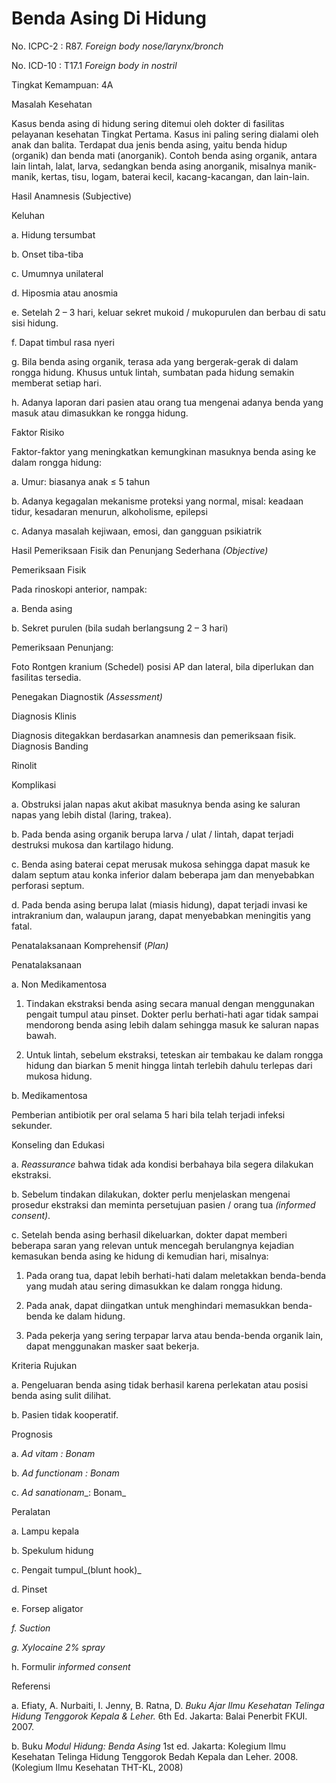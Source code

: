 # Benda Asing Di Hidung

No. ICPC-2 : R87. _Foreign body nose/larynx/bronch_

No. ICD-10 : T17.1 _Foreign body in nostril_

Tingkat Kemampuan: 4A

Masalah Kesehatan

Kasus benda asing di hidung sering ditemui oleh dokter di fasilitas pelayanan kesehatan Tingkat Pertama. Kasus ini paling sering dialami oleh anak dan balita. Terdapat dua jenis benda asing, yaitu benda hidup (organik) dan benda mati (anorganik). Contoh benda asing organik, antara lain lintah, lalat, larva, sedangkan benda asing anorganik, misalnya manik-manik, kertas, tisu, logam, baterai kecil, kacang-kacangan, dan lain-lain.

Hasil Anamnesis (Subjective)

Keluhan

a. Hidung tersumbat

b. Onset tiba-tiba

c. Umumnya unilateral

d. Hiposmia atau anosmia

e. Setelah 2 – 3 hari, keluar sekret mukoid / mukopurulen dan berbau di satu sisi hidung.

f. Dapat timbul rasa nyeri

g. Bila benda asing organik, terasa ada yang bergerak-gerak di dalam rongga hidung. Khusus untuk lintah, sumbatan pada hidung semakin memberat setiap hari.

h. Adanya laporan dari pasien atau orang tua mengenai adanya benda yang masuk atau dimasukkan ke rongga hidung.

Faktor Risiko

Faktor-faktor yang meningkatkan kemungkinan masuknya benda asing ke dalam rongga hidung:

a. Umur: biasanya anak ≤ 5 tahun

b. Adanya kegagalan mekanisme proteksi yang normal, misal: keadaan tidur, kesadaran menurun, alkoholisme, epilepsi

c. Adanya masalah kejiwaan, emosi, dan gangguan psikiatrik

 

Hasil Pemeriksaan Fisik dan Penunjang Sederhana _(Objective)_

Pemeriksaan Fisik

Pada rinoskopi anterior, nampak:

a. Benda asing

b. Sekret purulen (bila sudah berlangsung 2 – 3 hari)

Pemeriksaan Penunjang:

Foto Rontgen kranium (Schedel) posisi AP dan lateral, bila diperlukan dan fasilitas tersedia.

Penegakan Diagnostik _(Assessment)_

Diagnosis Klinis

Diagnosis ditegakkan berdasarkan anamnesis dan pemeriksaan fisik. Diagnosis Banding

Rinolit

Komplikasi

a. Obstruksi jalan napas akut akibat masuknya benda asing ke saluran napas yang lebih distal (laring, trakea).

b. Pada benda asing organik berupa larva / ulat / lintah, dapat terjadi destruksi mukosa dan kartilago hidung.

c. Benda asing baterai cepat merusak mukosa sehingga dapat masuk ke dalam septum atau konka inferior dalam beberapa jam dan menyebabkan perforasi septum.

d. Pada benda asing berupa lalat (miasis hidung), dapat terjadi invasi ke intrakranium dan, walaupun jarang, dapat menyebabkan meningitis yang fatal.

Penatalaksanaan Komprehensif (_Plan)_

Penatalaksanaan

a. Non Medikamentosa

1) Tindakan ekstraksi benda asing secara manual dengan menggunakan pengait tumpul atau pinset. Dokter perlu berhati-hati agar tidak sampai mendorong benda asing lebih dalam sehingga masuk ke saluran napas bawah.

2) Untuk lintah, sebelum ekstraksi, teteskan air tembakau ke dalam rongga hidung dan biarkan 5 menit hingga lintah terlebih dahulu terlepas dari mukosa hidung.

 

b. Medikamentosa

Pemberian antibiotik per oral selama 5 hari bila telah terjadi infeksi sekunder.

Konseling dan Edukasi

a. _Reassurance_ bahwa tidak ada kondisi berbahaya bila segera dilakukan ekstraksi.

b. Sebelum tindakan dilakukan, dokter perlu menjelaskan mengenai prosedur ekstraksi dan meminta persetujuan pasien / orang tua _(informed consent)_.

c. Setelah benda asing berhasil dikeluarkan, dokter dapat memberi beberapa saran yang relevan untuk mencegah berulangnya kejadian kemasukan benda asing ke hidung di kemudian hari, misalnya:

1) Pada orang tua, dapat lebih berhati-hati dalam meletakkan benda-benda yang mudah atau sering dimasukkan ke dalam rongga hidung.

2) Pada anak, dapat diingatkan untuk menghindari memasukkan benda-benda ke dalam hidung.

3) Pada pekerja yang sering terpapar larva atau benda-benda organik lain, dapat menggunakan masker saat bekerja.

Kriteria Rujukan

a. Pengeluaran benda asing tidak berhasil karena perlekatan atau posisi benda asing sulit dilihat.

b. Pasien tidak kooperatif.

Prognosis

a. _Ad vitam_ _: Bonam_

b. _Ad functionam_ _: Bonam_

c. _Ad sanationam__: Bonam_

Peralatan

a. Lampu kepala

b. Spekulum hidung

c. Pengait tumpul_(blunt hook)_

d. Pinset

e. Forsep aligator

 

_f._ _Suction_

_g._ _Xylocaine 2% spray_

h. Formulir _informed consent_

Referensi

a. Efiaty, A. Nurbaiti, I. Jenny, B. Ratna, D. _Buku Ajar Ilmu Kesehatan Telinga Hidung Tenggorok Kepala & Leher._ 6th Ed. Jakarta: Balai Penerbit FKUI. 2007.

b. Buku _Modul Hidung: Benda Asing_ 1st ed. Jakarta: Kolegium Ilmu Kesehatan Telinga Hidung Tenggorok Bedah Kepala dan Leher. 2008. (Kolegium Ilmu Kesehatan THT-KL, 2008)
